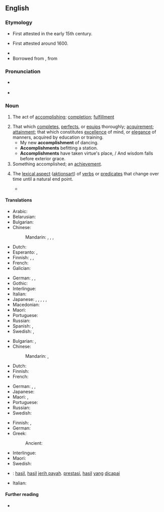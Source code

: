 ==English==
{{Webster 1913}}

===Etymology===
* First attested in the early 15th century.
* {{sense|completes|perfects|equips}} First attested around 1600.
* {{suffix|en|accomplish|ment}}
* Borrowed from {{bor|en|fr|accomplissement}}, from {{m|fro|accomplir}}

===Pronunciation===
* {{a|UK|US}} {{IPA|/ə.ˈkɒm.plɪʃ.mənt/|lang=en}}
* {{audio|En-us-accomplishment.ogg|Audio (US)|lang=en}}

===Noun===
{{en-noun|~}}

# The act of [[accomplish]]ing; [[completion]]; [[fulfillment]]
#: {{usex|en|the '''accomplishment''' of an enterprise, of a prophecy, etc}}
# That which [[complete]]s, [[perfect]]s, or [[equip]]s thoroughly; [[acquirement]]; [[attainment]]; that which constitutes [[excellence]] of mind, or [[elegance]] of manners, acquired by education or training.
#* My new '''accomplishment''' of dancing. {{rfdatek|Charles Churchill}}
#* '''Accomplishments''' befitting a station. {{rfdatek|William Makepeace Thackeray}}
#* '''Accomplishments''' have taken virtue's place, / And wisdom falls before exterior grace. {{rfdatek|William Cowper}}
# Something accomplished; an [[achievement]].
# {{lb|en|grammar|semantics}} The [[lexical aspect]] ([[aktionsart]]) of [[verb]]s or [[predicate]]s that change over time until a natural end point.
#* {{quote-book|en|1997|Robert van Valin and Randy LaPolla|Syntax||183-84|Thus it is attested that some children have taken an '''accomplishment''' verb like ''disappear'', which does not have a causative counterpart, and used it as a causative '''accomplishment''' in sentences like ''He disappeared it'', i.e. ‘He made it disappear.’||url=https://books.google.com/books?id=DxcrbgT1_oMC&pg=183}}

====Translations====
{{trans-top|the act of accomplishing}}
* Arabic: {{t|ar|تَنْفِيذ|m}}
* Belarusian: {{t|be|дасягне́нне|n|sc=Cyrl}}
* Bulgarian: {{t+|bg|постижение|n|tr=postižénie|sc=Cyrl}}
* Chinese:
*: Mandarin: {{t+|cmn|成就|tr=chéngjiù|sc=Hani}}, {{t+|cmn|成果|tr=chéngguǒ|sc=Hani}}, {{t+|cmn|成績|sc=Hani}}, {{t+|cmn|成绩|tr=chéngjì|sc=Hani}}
* Dutch: {{t+|nl|voltooiing|f}}
* Esperanto: {{t|eo|plenumo}}, {{t|eo|kompletigo}}
* Finnish: {{t+|fi|toteuttaminen}}, {{t+|fi|toteutuminen}}, {{t|fi|aikaansaanti}}
* French: {{t+|fr|accomplissement|m}}
* Galician: {{t|gl|logro|m}}
{{trans-mid}}
* German: {{t+|de|Ausführung|f}} {{t+|de|Durchführung|f}}, {{t|de|Vollendung|f}}, {{t+|de|Erfüllung|f}}
* Gothic: {{t|got|𐍅𐌰𐌿𐍂𐍃𐍄𐍅|n}}
* Interlingue: {{t|ie|acompletion}}
* Italian: {{t+|it|realizzazione|f}}
* Japanese: {{t|ja|遂行|tr=すいこう, suikō|sc=Jpan}}, {{t+|ja|達成|tr=たっせい, tassei|sc=Jpan}}, {{t+|ja|到達|tr=とうたつ, tōtatsu|sc=Jpan}}, {{t+|ja|業績|tr=ぎょうせき, gyōseki|sc=Jpan}}, {{t+|ja|成果|tr=せいか, seika|sc=Jpan}}, {{t+|ja|成績|tr=せいせき, seiseki|sc=Jpan}}
* Macedonian: {{t|mk|достигнување|n|tr=dostignúvanje|sc=Cyrl}}
* Maori: {{t|mi|whakatutukitanga}}
* Portuguese: {{t+|pt|realização|f}}
* Russian: {{t+|ru|достиже́ние|n}}
* Spanish: {{t+|es|logro|m}}, {{t+|es|éxito|m}}
* Swedish: {{t|sv|fullbordan|c}}, {{t+|sv|utförande|n}}
{{trans-bottom}}

{{trans-top|that which completes}}
* Bulgarian: {{t+|bg|завършване|n}}, {{t+|bg|изпълнение|n}}
* Chinese:
*: Mandarin: {{t+|cmn|結束|sc=Hani}}, {{t+|cmn|结束|tr=jiéshù|sc=Hani}}
* Dutch: {{t+|nl|prestatie|f}}
* Finnish: {{t+|fi|saavutus}}
* French: {{t+|fr|accomplissement|m}}
{{trans-mid}}
* German: {{t+|de|Fertigkeit|f}}, {{t+|de|Errungenschaft|f}}, {{t+|de|Fähigkeit|f}}
* Japanese: {{t+|ja|実績|tr=じっせき, jisseki|sc=Jpan}}
* Maori: {{t|mi|whakatutukitanga}}, {{t|mi|haumāuiui}}
* Portuguese: {{t+|pt|realização|f}}
* Russian: {{t+|ru|заверше́ние|n}}
* Swedish: {{t+|sv|bedrift|c}}
{{trans-bottom}}

{{trans-top|achievement}}
* Finnish: {{t+|fi|aikaansaannos}}, {{t+|fi|saavutus}}
* German: {{t+|de|Leistung|f}}
* Greek:
*: Ancient: {{t|grc|κατόρθωμα|n}}
{{trans-mid}}
* Interlingue: {{t|ie|acomplement}}
* Maori: {{t|mi|haumāuiui}}
* Swedish: {{t+|sv|bedrift|c}}
{{trans-bottom}}

{{checktrans-top}}
* {{ttbc|id}}: [[hasil]], [[hasil]] [[jerih payah]]. [[prestasi]], [[hasil]] [[yang]] [[capai|dicapai]]
{{trans-mid}}
* Italian: {{t+check|it|talento|m}}
{{trans-bottom}}

====Further reading====
* {{R:Webster 1913}}